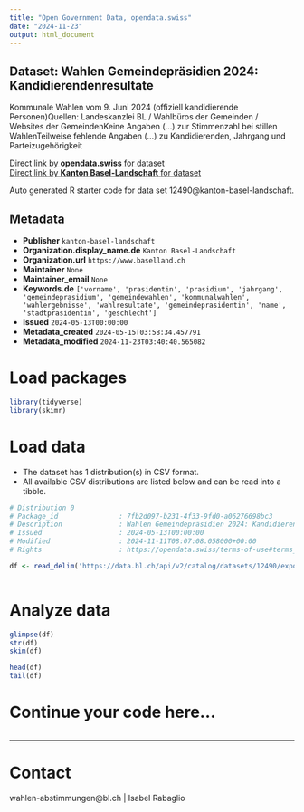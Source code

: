 ```yaml
---
title: "Open Government Data, opendata.swiss"
date: "2024-11-23"
output: html_document
---
```


## Dataset: Wahlen Gemeindepräsidien 2024: Kandidierendenresultate

Kommunale Wahlen vom 9. Juni 2024 (offiziell kandidierende Personen)Quellen: Landeskanzlei BL / Wahlbüros der Gemeinden / Websites der GemeindenKeine Angaben (...) zur Stimmenzahl bei stillen WahlenTeilweise fehlende Angaben (...) zu Kandidierenden, Jahrgang und Parteizugehörigkeit

[Direct link by **opendata.swiss** for dataset](https://opendata.swiss/de/dataset/wahlen-gemeindeprasidien)<br>
[Direct link by **Kanton Basel-Landschaft** for dataset](https://data.bl.ch/explore/dataset/12490/)

Auto generated R starter code for data set 12490@kanton-basel-landschaft.

## Metadata

- **Publisher** `kanton-basel-landschaft`
- **Organization.display_name.de** `Kanton Basel-Landschaft`
- **Organization.url** `https://www.baselland.ch`
- **Maintainer** `None`
- **Maintainer_email** `None`
- **Keywords.de** `['vorname', 'prasidentin', 'prasidium', 'jahrgang', 'gemeindeprasidium', 'gemeindewahlen', 'kommunalwahlen', 'wahlergebnisse', 'wahlresultate', 'gemeindeprasidentin', 'name', 'stadtprasidentin', 'geschlecht']`
- **Issued** `2024-05-13T00:00:00`
- **Metadata_created** `2024-05-15T03:58:34.457791`
- **Metadata_modified** `2024-11-23T03:40:40.565082`


# Load packages

```r

library(tidyverse)
library(skimr)

```

# Load data

-   The dataset has 1 distribution(s) in CSV format.
-   All available CSV distributions are listed below and can be read into a tibble.

```r

# Distribution 0
# Package_id               : 7fb2d097-b231-4f33-9fd0-a06276698bc3
# Description              : Wahlen Gemeindepräsidien 2024: Kandidierendenresultate (csv)
# Issued                   : 2024-05-13T00:00:00
# Modified                 : 2024-11-11T08:07:08.058000+00:00
# Rights                   : https://opendata.swiss/terms-of-use#terms_by

df <- read_delim('https://data.bl.ch/api/v2/catalog/datasets/12490/exports/csv?use_labels=true')



```

# Analyze data

```r

glimpse(df)
str(df)
skim(df)

head(df)
tail(df)

```

# Continue your code here...

```r

```

------------------------------------------------------------------------

# Contact

wahlen-abstimmungen@bl.ch | Isabel Rabaglio
